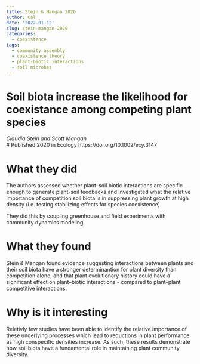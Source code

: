 ```yaml
---
title: Stein & Mangan 2020
author: Cal
date: '2022-01-12'
slug: stein-mangan-2020
categories:
  - coexistence
tags:
  - community assembly
  - coexistence theory
  - plant-biotic interactions
  - soil microbes
---
```

# Soil biota increase the likelihood for coexistance among competing plant species
*Claudia Stein and Scott Mangan*  
# Published 2020 in Ecology
https://doi.org/10.1002/ecy.3147

# What they did
The authors assessed whether plant–soil biotic interactions are specific enough to generate plant-soil feedbacks and investigated what the relative importance of competition soil biota is in suppressing plant growth at high density (i.e. testing stabilizing effects for species coexistence).

They did this by coupling greenhouse and field experiments with community dynamics modeling.

# What they found

Stein & Mangan found evidence suggesting interactions between plants and their soil biota have a stronger determinantion for plant diversity than competition alone, and that plant evolutionary history could have a significant effect on plant–biotic interactions - compared to plant–plant competitive interactions.


# Why is it interesting
Reletivly few studies have been able to identify the relative importance of these underlying processes which lead to reductions in plant performance as  high conspecific densities increase. As such, these results demonstrate how soil biota have a fundamental role in maintaining plant community diversity.